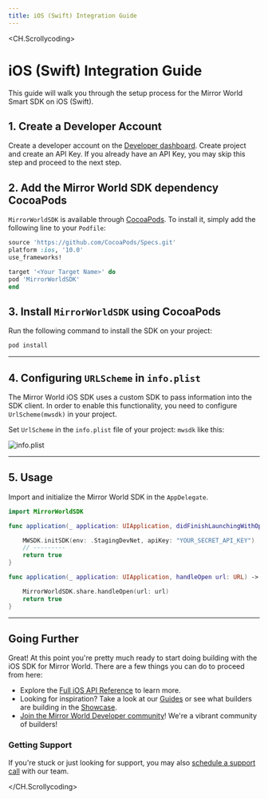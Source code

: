 ```yaml
---
title: iOS (Swift) Integration Guide
---
```


<CH.Scrollycoding>

  # iOS (Swift) Integration Guide

  This guide will walk you through the setup process for the Mirror World Smart SDK on iOS (Swift).

  ## 1. Create a Developer Account
  Create a developer account on the [Developer dashboard](https://app.mirrorworld.fun).
  Create project and create an API Key. If you already have an API Key, you may skip this step and proceed to the next step.


  ## 2. Add the Mirror World SDK dependency CocoaPods

  `MirrorWorldSDK` is available through [CocoaPods](https://cocoapods.org). To install
  it, simply add the following line to your `Podfile`:

  ```ruby Podfile
  source 'https://github.com/CocoaPods/Specs.git'
  platform :ios, '10.0'
  use_frameworks!

  target '<Your Target Name>' do
  pod 'MirrorWorldSDK'
  end
  ```

  ## 3. Install `MirrorWorldSDK` using CocoaPods
  Run the following command to install the SDK on your project:

  ```sh
  pod install
  ```

  ---
  ## 4. Configuring `URLScheme` in `info.plist`
  The Mirror World iOS SDK uses a custom SDK to pass information into the SDK client. In order to enable this
  functionality, you need to configure `UrlScheme(mwsdk)` in your project.

  Set `UrlScheme` in the `info.plist` file of your project: `mwsdk` like this:

  ![`info.plist`](https://github.com/mirrorworld-universe/mirrorworld-sdk-ios/blob/master/Example/MirrorWorldSDK/infoplist-UrlScheme-desc.png?raw=true)

  ---
  ## 5. Usage

  Import and initialize the Mirror World SDK in the `AppDelegate`.

  ```swift AppDelegate.swift
  import MirrorWorldSDK

  func application(_ application: UIApplication, didFinishLaunchingWithOptions launchOptions: [UIApplicationLaunchOptionsKey: Any]?) -> Bool {

      MWSDK.initSDK(env: .StagingDevNet, apiKey: "YOUR_SECRET_API_KEY")
      // ---------
      return true
  }

  func application(_ application: UIApplication, handleOpen url: URL) -> Bool {

      MirrorWorldSDK.share.handleOpen(url: url)
      return true
  }

  ```

  ---
  ## Going Further
  Great! At this point you're pretty much ready to start doing building with the
  iOS SDK for Mirror World. There are a few things you can do to proceed from here:

  - Explore the [Full iOS API Reference](/api-reference/ios) to learn more.
  - Looking for inspiration? Take a look at our [Guides](/guides) or see what builders are building in the [Showcase](/showcase).
  - [Join the Mirror World Developer community](https://mirrorworld.fun/discord)! We're a vibrant community of builders!


  ### Getting Support
  If you're stuck or just looking for support, you may also [schedule a support call](https://mirrorworld.fun/support) with our team.


</CH.Scrollycoding>
